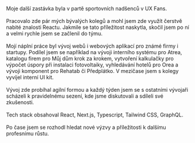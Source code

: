 Moje další zastávka byla v partě sportovních nadšenců v UX Fans.
\
\
Pracovalo zde pár mých bývalých kolegů a mohl jsem zde využít čerstvě nabité znalosti Reactu.
Jakmile se tato příležitost naskytla, skočil jsem po ní a velmi rychle jsem se začlenil do týmu.
\
\
Mojí náplní práce byl vývoj webů i webových aplikací pro známé firmy i startupy.
Podílel jsem se například na vývoji interního systému pro Atrea,
katalogu firem pro Můj dům krok za krokem, vytvoření kalkulačky pro výpočet úspory
při instalaci fotovoltaiky, vyhledávání hotelů pro Orea a vývoji komponent pro Rehatab
či Předplátko.
V mezičase jsem s kolegy vyvíjel interní UI kit.
\
\
Vývoj zde probíhal agilní formou a každý týden jsem se s ostatními vývojaři
scházeli k pravidelnému sezení, kde jsme diskutovali a sdíleli své zkušenosti.
\
\
Tech stack obsahoval React, Next.js, Typescript, Tailwind CSS, GraphQL.
\
\
Po čase jsem se rozhodl hledat nové výzvy a příležitosti k dalšímu profesnímu růstu.

